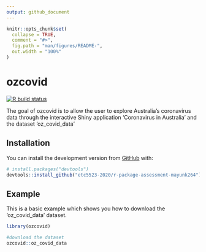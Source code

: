 ```yaml
---
output: github_document
---
```


<!-- README.md is generated from README.Rmd. Please edit that file -->

```r
knitr::opts_chunk$set(
  collapse = TRUE,
  comment = "#>",
  fig.path = "man/figures/README-",
  out.width = "100%"
)
```

# ozcovid

<!-- badges: start -->
[![R build status](https://github.com/etc5523-2020/r-package-assessment-mayunk264/workflows/R-CMD-check/badge.svg)](https://github.com/etc5523-2020/r-package-assessment-mayunk264/actions)
<!-- badges: end -->

The goal of ozcovid is to allow the user to explore Australia's coronavirus data through the interactive Shiny application 'Coronavirus in Australia' and the dataset 'oz_covid_data'

## Installation

You can install the development version from [GitHub](https://github.com/) with:

``` r
# install.packages("devtools")
devtools::install_github("etc5523-2020/r-package-assessment-mayunk264")
```
## Example

This is a basic example which shows you how to download the 'oz_covid_data' dataset.

```r
library(ozcovid)

#download the dataset
ozcovid::oz_covid_data
```
